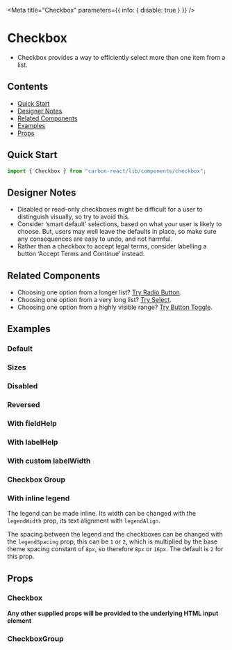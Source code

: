 

<Meta title="Checkbox" parameters={{ info: { disable: true } }} />

# Checkbox

- Checkbox provides a way to efficiently select more than one item from a list.

## Contents

- [Quick Start](#quick-start)
- [Designer Notes](#designer-notes)
- [Related Components](#related-components)
- [Examples](#examples)
- [Props](#props)

## Quick Start

```javascript
import { Checkbox } from "carbon-react/lib/components/checkbox";
```

## Designer Notes

- Disabled or read-only checkboxes might be difficult for a user to distinguish visually, so try to avoid this.
- Consider ‘smart default’ selections, based on what your user is likely to choose. But, users may well leave the defaults in place, so make sure any consequences are easy to undo, and not harmful.
- Rather than a checkbox to accept legal terms, consider labelling a button ‘Accept Terms and Continue’ instead.

## Related Components

- Choosing one option from a longer list? [Try Radio Button](/?path=/docs/experimental-radiobutton--default "Radio Button").
- Choosing one option from a very long list? [Try Select](?path=/docs/select--default-story "Select").
- Choosing one option from a highly visible range? [Try Button Toggle](/?path=/story/button-toggle--default "Button Toggle").

## Examples

### Default

<Canvas>
   <Story name="default" story={stories.CheckboxComponent} />
</Canvas>

### Sizes

<Canvas>
    <Story name="sizes" story={stories.CheckboxComponentSizes} />
</Canvas>

### Disabled

<Canvas>
  <Story name="disabled" story={stories.CheckboxComponentDisabled} />
</Canvas>

### Reversed

<Canvas>
 <Story name="with reversed checkbox" story={stories.CheckboxComponentReversed} />
</Canvas>

### With fieldHelp

<Canvas>
 <Story name="with field help" story={stories.CheckboxComponentWithFieldHelp} />
</Canvas>

### With labelHelp

<Canvas>
   <Story name="with label help" story={stories.CheckboxComponentWithLabelHelp} />
</Canvas>

### With custom labelWidth

<Canvas>
  <Story name="with custom label width" story={stories.CheckboxComponentWithCustomLabelWidth} />
</Canvas>

### Checkbox Group

<Canvas>
    <Story name="checkbox group" story={stories.checkboxGroupComponent} />
</Canvas>

### With inline legend

The legend can be made inline. Its width can be changed with the `legendWidth` prop, its text alignment with `legendAlign`.

The spacing between the legend and the checkboxes can be changed with the `legendSpacing` prop, this can be `1` or `2`, which is multiplied by the base theme spacing constant of `8px`, so therefore `8px` or `16px`. The default is `2` for this prop.

<Canvas>
    <Story name="with inline legend" story={stories.CheckboxGroupComponentWithInlineLegend} />
</Canvas>

## Props

### Checkbox

<StyledSystemProps of={Checkbox} noHeader margin />

**Any other supplied props will be provided to the underlying HTML input element**

### CheckboxGroup

<StyledSystemProps of={CheckboxGroup} noHeader margin />
